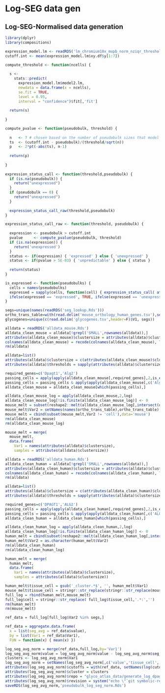 # Log-SEG data gen

## Log-SEG-Normalised data generation

```r
library(dplyr)
library(compositions)
```

```r
expression_model.lm <- readRDS('lm_chromium10x_mupb_norm_nziqr_threshold_cutoff.Rds')
cutoff.int <- mean(expression_model.lm$xy.df$y[1:7]) 

compute_threshold <- function(ncells) {
  
  s <-
    stats::predict(
      expression_model.lm$model2.lm,
      newdata = data.frame(x = ncells),
      se.fit = TRUE,
      level = 0.95,
      interval = "confidence")$fit[,'fit']
  
  return(s)
  
}
```

```r
compute_pvalue <- function(pseudobulk, threshold) {
  
  n   <- 7 # chosen based on the number of pseudobulk sizes that model is fit to
  ts  <- (cutoff.int - pseudobulk)/(threshold/sqrt(n)) 
  p   <- 2*pt(-abs(ts), n-1)
  
  return(p)
  
}
  
expression_status_call <- function(threshold,pseudobulk) {
  if (is.na(pseudobulk)) {
    return("unexpressed")
  }
  if (pseudobulk == 0) {
    return("unexpressed")
  }
  
  expression_status_call_raw(threshold,pseudobulk)
}

expression_status_call_raw <- function(threshold, pseudobulk) {
  
  expression <- pseudobulk > cutoff.int
  pvalue     <- compute_pvalue(pseudobulk, threshold)
  if (is.na(expression)) {
    return('unexpressed')
  }
  status <- if(expression) { 'expressed' } else { 'unexpressed' }
  status <- if(pvalue > 5E-03) { 'unpredictable' } else { status }
  
  return(status)
}

is_expressed <- function(pseudobulks) {
  cells = names(pseudobulks)
  expressed = sapply(cells, function(cell) { expression_status_call( attributes(alldata)$thresholds[cell], pseudobulks[cell] ) })
  ifelse(expressed == 'expressed', TRUE, ifelse(expressed == 'unexpressed',FALSE,NA))
}
```

```r
segs=unique(names(readRDS('seg_lookup.Rds')))
ortho_trans_table=with(read.delim('mouse_orthology_human_genes.tsv'),setNames(mouse_symbol,human_symbol))
glycogenes=unique(c(read.delim('glycogenes.tsv',header=F)$V1, segs))
```

```r
alldata = readRDS('alldata_mouse.Rds')
alldata_clean_mouse = alldata[!grepl('SMALL',rownames(alldata)),]
attributes(alldata_clean_mouse)$clustersize = attributes(alldata)$clustersize
colnames(alldata_clean_mouse) = recode(colnames(alldata_clean_mouse), Tmem5='Rxylt1',Tmem246='Pgap4',Kdelc1='Poglut2',Kdelc2='Poglut3')
rm(alldata)
```

```r
alldata=list()
attributes(alldata)$clustersize = c(attributes(alldata_clean_mouse)$clustersize) 
attributes(alldata)$thresholds = sapply(attributes(alldata)$clustersize,compute_threshold)
```

```r
required_genes=c('Dpagt1','Alg2')
passing_cells = apply(apply(alldata_clean_mouse[,required_genes],2,is_expressed) ,1,all)
passing_cells = passing_cells & apply(apply(alldata_clean_mouse[,c('Alg13','Alg14')],2,is_expressed),1,any)
alldata_clean_mouse = alldata_clean_mouse[which(passing_cells),]
```

```r
alldata_clean_mouse_log = apply(alldata_clean_mouse,2,log)
alldata_clean_mouse_log[!is.finite(alldata_clean_mouse_log)] <- 0
mouse_melt = subset(reshape2::melt(alldata_clean_mouse_log[,intersect(ortho_trans_table[glycogenes],colnames(alldata_clean_mouse_log))]),value != 0)
mouse_melt$Var2 = setNames(names(ortho_trans_table),ortho_trans_table)[as.character(mouse_melt$Var2)]
mouse_melt = cbind(subset(mouse_melt,Var2 != 'cell'),data='mouse')
rm(alldata_clean_mouse)
rm(alldata_clean_mouse_log)
```

```r
mouse_melt = merge(
  mouse_melt,
  data.frame(
    Var1 = names(attributes(alldata)$clustersize),
    samples = attributes(alldata)$clustersize))
```

```r
alldata = readRDS('alldata_human.Rds')
alldata_clean_human = alldata[!grepl('SMALL',rownames(alldata)),]
attributes(alldata_clean_human)$clustersize = attributes(alldata)$clustersize
colnames(alldata_clean_human) = recode(colnames(alldata_clean_human), TMEM5='RXYLT1',TMEM246='PGAP4',KDELC1='POGLUT2',KDELC2='POGLUT3')
rm(alldata)
```

```r
alldata=list()
attributes(alldata)$clustersize = c(attributes(alldata_clean_human)$clustersize) 
attributes(alldata)$thresholds = sapply(attributes(alldata)$clustersize,compute_threshold)
```

```r
required_genes=c('DPAGT1','ALG2')
passing_cells = apply(apply(alldata_clean_human[,required_genes],2,is_expressed) ,1,all)
passing_cells = passing_cells & apply(apply(alldata_clean_human[,c('ALG13','ALG14')],2,is_expressed),1,any)
alldata_clean_human = alldata_clean_human[which(passing_cells),]
```

```r
alldata_clean_human_log = apply(alldata_clean_human,2,log)
alldata_clean_human_log[!is.finite(alldata_clean_human_log)] <- 0
human_melt = cbind(subset(reshape2::melt(alldata_clean_human_log[,intersect(glycogenes,colnames(alldata_clean_human_log))]),value != 0),data='human')
human_melt$Var2 = as.character(human_melt$Var2)
rm(alldata_clean_human)
rm(alldata_clean_human_log)
```

```r
human_melt = merge(
  human_melt,
  data.frame(
    Var1 = names(attributes(alldata)$clustersize),
    samples = attributes(alldata)$clustersize))
```

```r
human_melt$tissue_cell = gsub('_cluster.*$', '', human_melt$Var1)
mouse_melt$tissue_cell = stringr::str_replace(stringr::str_replace(mouse_melt$Var1,'^[^:]+:',''),'_cluster.*','')
full_log = rbind(human_melt,mouse_melt)
full_log$cell = stringr::str_replace( full_log$tissue_cell,'.*:','')
rm(human_melt)
rm(mouse_melt)
```

```r
ref_data = full_log[full_log$Var2 %in% segs,]
```

```r
ref_data = aggregate.data.frame(
  x = list(seg_avg = ref_data$value), 
  by = list(Var1 = ref_data$Var1), 
  FUN = function(x) { mean(x) })
```

```r
log_seg_avg_norm = merge(ref_data,full_log,by='Var1')
log_seg_avg_norm$value = log_seg_avg_norm$value - log_seg_avg_norm$seg_avg
clusters <- log_seg_avg_norm$Var1
log_seg_avg_norm = setNames(log_seg_avg_norm[,c('value','tissue_cell','Var2','data','samples')],c('rel_diff','tissue','gene','source','samples'))
attributes(log_seg_avg_norm)$cutoffs = with(ref_data, setNames(log(cutoff.int)-seg_avg, Var1))
attributes(log_seg_avg_norm)$cluster = clusters
attributes(log_seg_avg_norm)$repo = "glyco_atlas_data/generate_log_dpagt1_norm"
attributes(log_seg_avg_norm)$revision = system("echo \"`git symbolic-ref HEAD 2> /dev/null | cut -b 12-`-`git describe --always --dirty`\"",intern=T)
saveRDS(log_seg_avg_norm,'pseudobulk_log_seg_norm.Rds')
```
